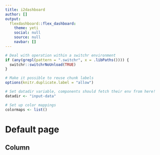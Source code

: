 ```yaml
---
title: i2dashboard
author: []
output:
  flexdashboard::flex_dashboard:
    theme: yeti
    social: null
    source: null
    navbar: []
---
```


```r
# Deal with operation within a switchr environment
if (any(grepl(pattern = ".switchr", x = .libPaths()))) {
  switchr::switchrNoUnload(TRUE)
}

# Make it possible to reuse chunk labels
options(knitr.duplicate.label = "allow")

# Set datadir variable, components should fetch their env from here!
datadir <- "input-data"

# Set up color mappings
colormaps <- list()
```

Default page 
====================================================



Column {.tabset}
----------------------------------------------------



